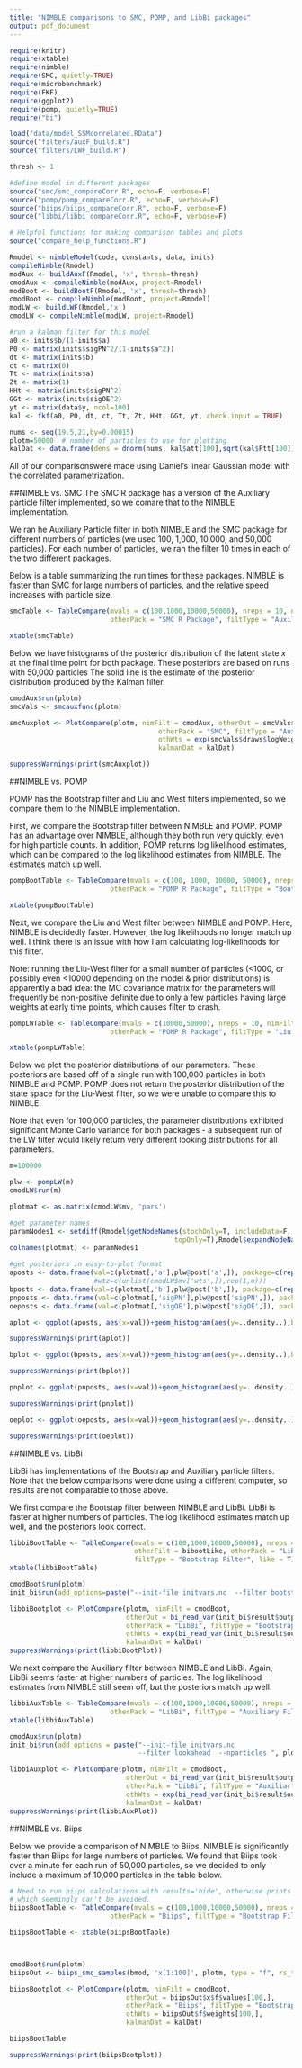 ```yaml
---
title: "NIMBLE comparisons to SMC, POMP, and LibBi packages"
output: pdf_document
---
```


```r
require(knitr)
require(xtable)
require(nimble)
require(SMC, quietly=TRUE)
require(microbenchmark)     
require(FKF)
require(ggplot2)
require(pomp, quietly=TRUE)
require("bi")

load("data/model_SSMcorrelated.RData")
source("filters/auxF_build.R")
source("filters/LWF_build.R")

thresh <- 1

#define model in different packages
source("smc/smc_compareCorr.R", echo=F, verbose=F)
source("pomp/pomp_compareCorr.R", echo=F, verbose=F)
source("biips/biips_compareCorr.R", echo=F, verbose=F)
source("libbi/libbi_compareCorr.R", echo=F, verbose=F)

# Helpful functions for making comparison tables and plots
source("compare_help_functions.R") 

Rmodel <- nimbleModel(code, constants, data, inits)
compileNimble(Rmodel)
modAux <- buildAuxF(Rmodel, 'x', thresh=thresh)
cmodAux <- compileNimble(modAux, project=Rmodel)
modBoot <- buildBootF(Rmodel, 'x', thresh=thresh)
cmodBoot <- compileNimble(modBoot, project=Rmodel)
modLW <- buildLWF(Rmodel,'x')
cmodLW <- compileNimble(modLW, project=Rmodel)

#run a kalman filter for this model
a0 <- inits$b/(1-inits$a)
P0 <- matrix(inits$sigPN^2/(1-inits$a^2))
dt <- matrix(inits$b)
ct <- matrix(0)
Tt <- matrix(inits$a)
Zt <- matrix(1)
HHt <- matrix(inits$sigPN^2)
GGt <- matrix(inits$sigOE^2)
yt <- matrix(data$y, ncol=100)
kal <- fkf(a0, P0, dt, ct, Tt, Zt, HHt, GGt, yt, check.input = TRUE)

nums <- seq(19.5,21,by=0.00015)
plotm=50000  # number of particles to use for plotting
kalDat <- data.frame(dens = dnorm(nums, kal$att[100],sqrt(kal$Ptt[100])), nums=nums)                  

```

All of our comparisonswere made using Daniel's linear Gaussian model with the correlated parametrization.  


##NIMBLE vs. SMC
The SMC R package has a version of the Auxiliary particle filter implemented, so we comare that to the NIMBLE implementation.

We ran he Auxiliary Particle filter in both NIMBLE and the SMC package for different numbers of particles (we used 100, 1,000, 10,000, and 50,000 particles).  For each number of particles, we ran the filter 10 times in each of the two different packages.

Below is a table summarizing the run times for these packages.  NIMBLE is faster than SMC for large numbers of particles, and the relative speed increases with particle size.



```r
smcTable <- TableCompare(mvals = c(100,1000,10000,50000), nreps = 10, nimFilt = cmodAux, otherFilt = smcauxfunc, 
                         otherPack = "SMC R Package", filtType = "Auxiliary Filter", like = F)

xtable(smcTable)
```

\newpage
Below we have histograms of the posterior distribution of the latent state *x* at the final time point for both package.  These posteriors are based on runs with 50,000 particles  The solid line is the estimate of the posterior distribution produced by the Kalman filter.  

```r
cmodAux$run(plotm)
smcVals <- smcauxfunc(plotm)

smcAuxplot <- PlotCompare(plotm, nimFilt = cmodAux, otherOut = smcVals$draws$streams[,1,100],
                                     otherPack = "SMC", filtType = "Auxiliary Filter", 
                                     othWts = exp(smcVals$draws$logWeights[,100]),
                                     kalmanDat = kalDat)

suppressWarnings(print(smcAuxplot))
```
\newpage

##NIMBLE vs. POMP

POMP has the Bootstrap filter and Liu and West filters implemented, so we compare them to the NIMBLE implementation.


First, we compare the Bootstrap filter between NIMBLE and POMP.  POMP has an advantage over NIMBLE, although they both run very quickly, even for high particle counts.  In addition, POMP returns log likelihood estimates, which can be compared to the log likelihood estimates from NIMBLE.  The estimates match up well.

```r
pompBootTable <- TableCompare(mvals = c(100, 1000, 10000, 50000), nreps = 10, nimFilt = cmodBoot, otherFilt = pompPf, 
                         otherPack = "POMP R Package", filtType = "Bootstrap Filter", like = T)

xtable(pompBootTable)
```



\newpage

Next, we compare the Liu and West filter between NIMBLE and POMP.  Here, NIMBLE is decidedly faster.  However, the log likelihoods no longer match up well.  I think there is an issue with how I am calculating log-likelihoods for this filter.   

Note: running the Liu-West filter for a small number of particles (<1000, or possibly even <10000 depending on the model & prior distributions) is apparently a bad idea: the MC covariance matrix for the parameters will frequently be non-positive definite due to only a few particles having large weights at early time points, which causes filter to crash.  

```r
pompLWTable <- TableCompare(mvals = c(10000,50000), nreps = 10, nimFilt = cmodLW, otherFilt = pompLW, 
                         otherPack = "POMP R Package", filtType = "Liu and West Filter", like = F)

xtable(pompLWTable)
```
Below we plot the posterior distributions of our parameters.  These posteriors are based off of a single run with 100,000 particles in both NIMBLE and POMP.  POMP does not return the posterior distribution of the state space for the Liu-West filter, so we were unable to compare this to NIMBLE.

Note that even for 100,000 particles, the parameter distributions exhibited significant Monte Carlo variance for both packages - a subsequent run of the LW filter would likely return very different looking distributions for all parameters.

```r
m=100000

plw <- pompLW(m)
cmodLW$run(m)

plotmat <- as.matrix(cmodLW$mv, 'pars')

#get parameter names
paramNodes1 <- setdiff(Rmodel$getNodeNames(stochOnly=T, includeData=F,
                                         topOnly=T),Rmodel$expandNodeNames('x', sort = TRUE)) 
colnames(plotmat) <- paramNodes1

#get posteriors in easy-to-plot format
aposts <- data.frame(val=c(plotmat[,'a'],plw@post['a',]), package=c(rep("Nimble",m),rep("POMP",m)))
                     #wtz=c(unlist(cmodLW$mv['wts',]),rep(1,m)))
bposts <- data.frame(val=c(plotmat[,'b'],plw@post['b',]), package=c(rep("Nimble",m),rep("POMP",m)))
pnposts <- data.frame(val=c(plotmat[,'sigPN'],plw@post['sigPN',]), package=c(rep("Nimble",m),rep("POMP",m)))
oeposts <- data.frame(val=c(plotmat[,'sigOE'],plw@post['sigOE',]), package=c(rep("Nimble",m),rep("POMP",m)))

aplot <- ggplot(aposts, aes(x=val))+geom_histogram(aes(y=..density..),binwidth=0.005,colour = "darkgreen", fill = "white")+ facet_wrap(~package, nrow=2)+ ggtitle(expression(paste("Posteriors for ", alpha,": actual value is 0.95",sep="")))

suppressWarnings(print(aplot))

bplot <- ggplot(bposts, aes(x=val))+geom_histogram(aes(y=..density..),binwidth=0.05,colour = "darkgreen", fill = "white")+ facet_wrap(~package, nrow=2)+ ggtitle(expression(paste("Posteriors for ", beta,": actual value is 1",sep="")))

suppressWarnings(print(bplot))

pnplot <- ggplot(pnposts, aes(x=val))+geom_histogram(aes(y=..density..),binwidth=0.005,colour = "darkgreen", fill = "white")+ facet_wrap(~package, nrow=2)+ ggtitle(expression(paste("Posteriors for ", sigma[pn],": actual value is 0.2",sep="")))

suppressWarnings(print(pnplot))

oeplot <- ggplot(oeposts, aes(x=val))+geom_histogram(aes(y=..density..),binwidth=0.005,colour = "darkgreen", fill = "white")+ facet_wrap(~package, nrow=2)+ ggtitle(expression(paste("Posteriors for ", sigma[oe], ": actual value is 0.05",sep="")))

suppressWarnings(print(oeplot))

```

\newpage

##NIMBLE vs. LibBi

LibBi has implementations of the Bootstrap and Auxiliary particle filters.  Note that the below comparisons were done using a different computer, so results are not comparable to those above.

We first compare the Bootstap filter between NIMBLE and LibBi.  LibBi is faster at higher numbers of particles.  The log likelihood estimates match up well, and the posteriors look correct.  

```r
libbiBootTable <- TableCompare(mvals = c(100,1000,10000,50000), nreps = 10, nimFilt = cmodBoot, 
                               otherFilt = bibootLike, otherPack = "LibBi", 
                               filtType = "Bootstrap Filter", like = T)
xtable(libbiBootTable)
```

```r
cmodBoot$run(plotm)
init_bi$run(add_options=paste("--init-file initvars.nc  --filter bootstrap  --nparticles ", plotm, sep=""))

libbiBootplot <- PlotCompare(plotm, nimFilt = cmodBoot, 
                             otherOut = bi_read_var(init_bi$result$output_file_name, "x")[100,],
                             otherPack = "LibBi", filtType = "Bootstrap Filter", 
                             othWts = exp(bi_read_var(init_bi$result$output_file_name, "logweight")[100,]),
                             kalmanDat = kalDat)
suppressWarnings(print(libbiBootPlot))
```



\newpage
We next compare the Auxiliary filter between NIMBLE and LibBi.  Again, LibBi seems faster at higher numbers of particles.  The log likelihood estimates from NIMBLE still seem off, but the posteriors match up well.

```r
libbiAuxTable <- TableCompare(mvals = c(100,1000,10000,50000), nreps = 10, nimFilt = cmodAux, otherFilt = biauxLike, 
                         otherPack = "LibBi", filtType = "Auxiliary Filter", like = T)
xtable(libbiAuxTable)
```

```r
cmodAux$run(plotm)
init_bi$run(add_options = paste("--init-file initvars.nc
                                --filter lookahead  --nparticles ", plotm, sep=""))

libbiAuxplot <- PlotCompare(plotm, nimFilt = cmodBoot, 
                             otherOut = bi_read_var(init_bi$result$output_file_name, "x")[100,],
                             otherPack = "LibBi", filtType = "Auxiliart Filter", 
                             othWts = exp(bi_read_var(init_bi$result$output_file_name, "logweight")[100,]),
                             kalmanDat = kalDat)
suppressWarnings(print(libbiAuxPlot))
```
\newpage

##NIMBLE vs. Biips


Below we provide a comparison of NIMBLE to Biips. NIMBLE is significantly faster than Biips for large numbers of particles.  We found that Biips took over a minute for each run of 50,000 particles, so we decided to only include a maximum of 10,000 particles in the table below.  

```r
# Need to run biips calculations with results='hide', otherwise prints status updates
# which seemingly can't be avoided.
biipsBootTable <- TableCompare(mvals = c(100,1000,10000,50000), nreps = 10, nimFilt = cmodLW, otherFilt = bipLikeFunc, 
                         otherPack = "Biips", filtType = "Bootstrap Filter", like = T)

biipsBootTable <- xtable(biipsBootTable)



cmodBoot$run(plotm)
biipsOut <- biips_smc_samples(bmod, 'x[1:100]', plotm, type = "f", rs_thres=1 )

biipsBootplot <- PlotCompare(plotm, nimFilt = cmodBoot, 
                             otherOut = biipsOut$x$f$values[100,],
                             otherPack = "Biips", filtType = "Bootstrap Filter", 
                             othWts = biipsOut$f$weights[100,],
                             kalmanDat = kalDat)
```


```r
biipsBootTable

suppressWarnings(print(biipsBootplot))
```
